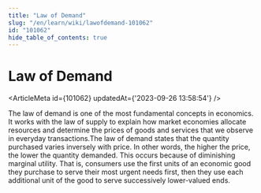 ```yaml
---
title: "Law of Demand"
slug: "/en/learn/wiki/lawofdemand-101062"
id: "101062"
hide_table_of_contents: true
---
```



# Law of Demand

<ArticleMeta id={101062} updatedAt={'2023-09-26 13:58:54'} />
<div className='border-solid border-b border-t-0 my-4 border-[var(--ifm-color-gray-300)]' />

The law of demand is one of the most fundamental concepts in economics. It works with the law of supply to explain how market economies allocate resources and determine the prices of goods and services that we observe in everyday transactions.The law of demand states that the quantity purchased varies inversely with price. In other words, the higher the price, the lower the quantity demanded. This occurs because of diminishing marginal utility. That is, consumers use the first units of an economic good they purchase to serve their most urgent needs first, then they use each additional unit of the good to serve successively lower-valued ends.
